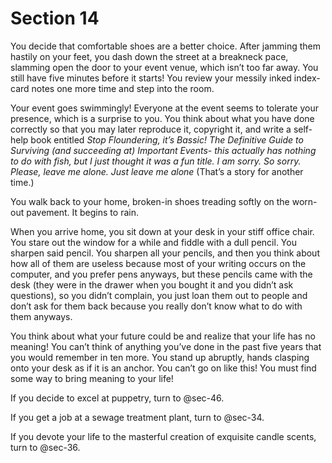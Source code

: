 # Section 14 {#sec-14}

You decide that comfortable shoes are a better choice. After jamming them hastily on your feet, you dash down the street at a breakneck pace, slamming open the door to your event venue, which isn’t too far away. You still have five minutes before it starts! You review your messily inked index-card notes one more time and step into the room.


Your event goes swimmingly! Everyone at the event seems to tolerate your presence, which is a surprise to you. You think about what you have done correctly so that you may later reproduce it, copyright it, and write a self-help book entitled *Stop Floundering, it’s Bassic! The Definitive Guide to Surviving (and succeeding at) Important Events- this actually has nothing to do with fish, but I just thought it was a fun title. I am sorry. So sorry. Please, leave me alone. Just leave me alone *(That’s a story for another time.)

You walk back to your home, broken-in shoes treading softly on the worn-out pavement. It begins to rain.

When you arrive home, you sit down at your desk in your stiff office chair. You stare out the window for a while and fiddle with a dull pencil. You sharpen said pencil. You sharpen all your pencils, and then you think about how all of them are useless because most of your writing occurs on the computer, and you prefer pens anyways, but these pencils came with the desk (they were in the drawer when you bought it and you didn’t ask questions), so you didn’t complain, you just loan them out to people and don’t ask for them back because you really don’t know what to do with them anyways.

You think about what your future could be and realize that your life has no meaning! You can’t think of anything you’ve done in the past five years that you would remember in ten more. You stand up abruptly, hands clasping onto your desk as if it is an anchor. You can’t go on like this! You must find some way to bring meaning to your life!

If you decide to excel at puppetry, turn to @sec-46.

If you get a job at a sewage treatment plant, turn to @sec-34.

If you devote your life to the masterful creation of exquisite candle scents, turn to @sec-36.

 
